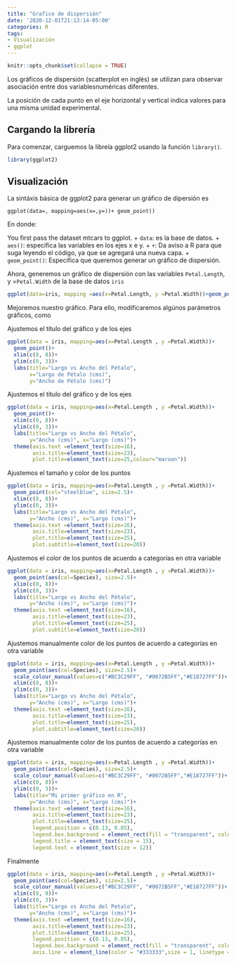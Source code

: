 ```yaml
---
title: "Grafico de dispersión"
date: '2020-12-01T21:13:14-05:00'
categories: R
tags:
- Visualización
- ggplot
---
```

```r
knitr::opts_chunk$set(collapse = TRUE)
```

Los gráficos de dispersión (scatterplot en inglés) se utilizan para observar asociación entre dos variablesnuméricas diferentes. 

La posición de cada punto en el eje horizontal y vertical indica valores para una misma unidad experimental.

## Cargando la librería
Para comenzar, carguemos la libreía ggplot2 usando la función `library()`.

```r
library(ggplot2)
```

## Visualización

La sintáxis básica de ggplot2 para generar un gráfico de dipersión es

`ggplot(data=, mapping=aes(x=,y=))+ geom_point()`

En donde:

You first pass the dataset mtcars to ggplot.
+ `data`: es la base de datos.
+ `aes()`: especifica las variables en los ejes x e y.
+ `+`: Da aviso a R para que suga leyendo el código, ya que se agregará una nueva capa.
+ `geom_point()`: Especifica que queremos generar un gráfico de dispersión.

Ahora, generemos un gráfico de dispersión con las variables `Petal.Length`, y =`Petal.Width` de la base de datos `iris`

```r
ggplot(data=iris, mapping =aes(x=Petal.Length, y =Petal.Width))+geom_point()
```

Mejoremos nuestro gráfico. Para ello, modificaremos algúnos parámetros gráficos, como 

Ajustemos el título del gráfico y de los ejes

```r

ggplot(data = iris, mapping=aes(x=Petal.Length , y =Petal.Width))+
  geom_point()+
  xlim(c(0, 8))+
  ylim(c(0, 3))+
  labs(title="Largo vs Ancho del Pétalo", 
       x="Largo de Pétalo (cms)",
       y="Ancho de Pétalo (cms)")
```

Ajustemos el título del gráfico y de los ejes
```r
ggplot(data = iris, mapping=aes(x=Petal.Length , y =Petal.Width))+
  geom_point()+
  xlim(c(0, 8))+
  ylim(c(0, 3))+
  labs(title="Largo vs Ancho del Pétalo", 
       y="Ancho (cms)", x="Largo (cms)")+
  theme(axis.text =element_text(size=16),
        axis.title=element_text(size=23),
        plot.title=element_text(size=25,colour="maroon"))
```


Ajustemos el tamaño y color de los puntos
```r
ggplot(data = iris, mapping=aes(x=Petal.Length , y =Petal.Width))+
  geom_point(col="steelblue", size=2.5)+
  xlim(c(0, 8))+
  ylim(c(0, 3))+
  labs(title="Largo vs Ancho del Pétalo", 
       y="Ancho (cms)", x="Largo (cms)")+
  theme(axis.text =element_text(size=16),
        axis.title=element_text(size=23),
        plot.title=element_text(size=25),
        plot.subtitle=element_text(size=20))
```


Ajustemos el color de los puntos de acuerdo a categorías en otra variable

```r
ggplot(data = iris, mapping=aes(x=Petal.Length , y =Petal.Width))+
  geom_point(aes(col=Species), size=2.5)+
  xlim(c(0, 8))+
  ylim(c(0, 3))+
  labs(title="Largo vs Ancho del Pétalo", 
       y="Ancho (cms)", x="Largo (cms)")+
  theme(axis.text =element_text(size=16),
        axis.title=element_text(size=23),
        plot.title=element_text(size=25),
        plot.subtitle=element_text(size=20))
```

Ajustemos manualmente color de los puntos de acuerdo a categorías en otra variable

```r
ggplot(data = iris, mapping=aes(x=Petal.Length , y =Petal.Width))+
  geom_point(aes(col=Species), size=2.5)+
  scale_colour_manual(values=c("#BC3C29FF", "#0072B5FF","#E18727FF"))+
  xlim(c(0, 8))+
  ylim(c(0, 3))+
  labs(title="Largo vs Ancho del Pétalo", 
       y="Ancho (cms)", x="Largo (cms)")+
  theme(axis.text =element_text(size=16),
        axis.title=element_text(size=23),
        plot.title=element_text(size=25),
        plot.subtitle=element_text(size=20))
```



Ajustemos manualmente color de los puntos de acuerdo a categorías en otra variable

```r
ggplot(data = iris, mapping=aes(x=Petal.Length , y =Petal.Width))+
  geom_point(aes(col=Species), size=2.5)+
  scale_colour_manual(values=c("#BC3C29FF", "#0072B5FF","#E18727FF"))+
  xlim(c(0, 8))+
  ylim(c(0, 3))+
  labs(title="Mi primer gráfico en R", 
       y="Ancho (cms)", x="Largo (cms)")+
  theme(axis.text =element_text(size=16),
        axis.title=element_text(size=23),
        plot.title=element_text(size=25),
        legend.position = c(0.13, 0.85),
        legend.box.background = element_rect(fill = "transparent", colour = "#333333",size=1.2),
        legend.title = element_text(size = 15),
        legend.text = element_text(size = 12))
```


Finalmente

```r
ggplot(data = iris, mapping=aes(x=Petal.Length , y =Petal.Width))+
  geom_point(aes(col=Species), size=2.5)+
  scale_colour_manual(values=c("#BC3C29FF", "#0072B5FF","#E18727FF"))+
  xlim(c(0, 8))+
  ylim(c(0, 3))+
  labs(title="Largo vs Ancho del Petalo",
       y="Ancho (cms)", x="Largo (cms)")+
  theme(axis.text =element_text(size=16),
        axis.title=element_text(size=23),
        plot.title=element_text(size=25),
        legend.position = c(0.13, 0.85),
        legend.box.background = element_rect(fill = "transparent", colour = "#333333",size=1.2),
        axis.line = element_line(color = "#333333",size = 1, linetype = "solid"))
```



